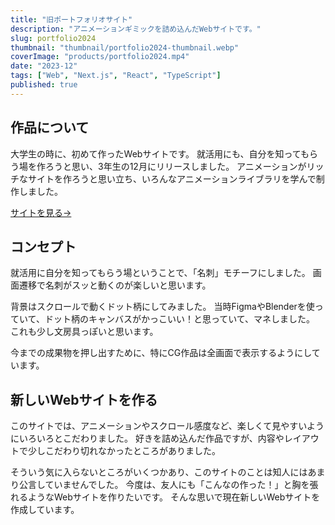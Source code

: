 ```yaml
---
title: "旧ポートフォリオサイト"
description: "アニメーションギミックを詰め込んだWebサイトです。"
slug: portfolio2024
thumbnail: "thumbnail/portfolio2024-thumbnail.webp"
coverImage: "products/portfolio2024.mp4"
date: "2023-12"
tags: ["Web", "Next.js", "React", "TypeScript"]
published: true
---
```



## 作品について
大学生の時に、初めて作ったWebサイトです。
就活用にも、自分を知ってもらう場を作ろうと思い、3年生の12月にリリースしました。
アニメーションがリッチなサイトを作ろうと思い立ち、いろんなアニメーションライブラリを学んで制作しました。

[サイトを見る→](https://www.makimura-portfolio.com)

## コンセプト
就活用に自分を知ってもらう場ということで、「名刺」モチーフにしました。
画面遷移で名刺がスッと動くのが楽しいと思います。

背景はスクロールで動くドット柄にしてみました。
当時FigmaやBlenderを使っていて、ドット柄のキャンバスがかっこいい！と思っていて、マネしました。
これも少し文房具っぽいと思います。

今までの成果物を押し出すために、特にCG作品は全画面で表示するようにしています。

## 新しいWebサイトを作る
このサイトでは、アニメーションやスクロール感度など、楽しくて見やすいようにいろいろとこだわりました。
好きを詰め込んだ作品ですが、内容やレイアウトで少しこだわり切れなかったところがありました。

そういう気に入らないところがいくつかあり、このサイトのことは知人にはあまり公言していませんでした。
今度は、友人にも「こんなの作った！」と胸を張れるようなWebサイトを作りたいです。
そんな思いで現在新しいWebサイトを作成しています。
